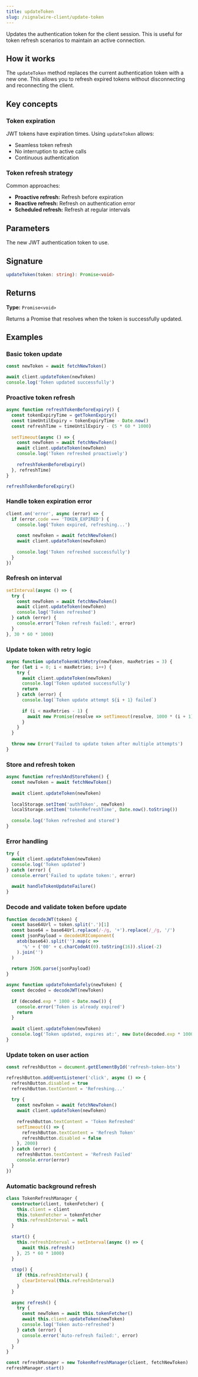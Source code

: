 ```yaml
---
title: updateToken
slug: /signalwire-client/update-token
---
```



Updates the authentication token for the client session. This is useful for token refresh scenarios to maintain an active connection.

## How it works

The `updateToken` method replaces the current authentication token with a new one. This allows you to refresh expired tokens without disconnecting and reconnecting the client.

## Key concepts

### Token expiration

JWT tokens have expiration times. Using `updateToken` allows:
- Seamless token refresh
- No interruption to active calls
- Continuous authentication

### Token refresh strategy

Common approaches:
- **Proactive refresh:** Refresh before expiration
- **Reactive refresh:** Refresh on authentication error
- **Scheduled refresh:** Refresh at regular intervals

## Parameters

<APIField name="token" type="string" required>
  The new JWT authentication token to use.
</APIField>

## Signature

```typescript
updateToken(token: string): Promise<void>
```

## Returns

**Type:** `Promise<void>`

Returns a Promise that resolves when the token is successfully updated.

## Examples

### Basic token update

```typescript
const newToken = await fetchNewToken()

await client.updateToken(newToken)
console.log('Token updated successfully')
```

### Proactive token refresh

```typescript
async function refreshTokenBeforeExpiry() {
  const tokenExpiryTime = getTokenExpiry()
  const timeUntilExpiry = tokenExpiryTime - Date.now()
  const refreshTime = timeUntilExpiry - (5 * 60 * 1000)
  
  setTimeout(async () => {
    const newToken = await fetchNewToken()
    await client.updateToken(newToken)
    console.log('Token refreshed proactively')
    
    refreshTokenBeforeExpiry()
  }, refreshTime)
}

refreshTokenBeforeExpiry()
```

### Handle token expiration error

```typescript
client.on('error', async (error) => {
  if (error.code === 'TOKEN_EXPIRED') {
    console.log('Token expired, refreshing...')
    
    const newToken = await fetchNewToken()
    await client.updateToken(newToken)
    
    console.log('Token refreshed successfully')
  }
})
```

### Refresh on interval

```typescript
setInterval(async () => {
  try {
    const newToken = await fetchNewToken()
    await client.updateToken(newToken)
    console.log('Token refreshed')
  } catch (error) {
    console.error('Token refresh failed:', error)
  }
}, 30 * 60 * 1000)
```

### Update token with retry logic

```typescript
async function updateTokenWithRetry(newToken, maxRetries = 3) {
  for (let i = 0; i < maxRetries; i++) {
    try {
      await client.updateToken(newToken)
      console.log('Token updated successfully')
      return
    } catch (error) {
      console.log(`Token update attempt ${i + 1} failed`)
      
      if (i < maxRetries - 1) {
        await new Promise(resolve => setTimeout(resolve, 1000 * (i + 1)))
      }
    }
  }
  
  throw new Error('Failed to update token after multiple attempts')
}
```

### Store and refresh token

```typescript
async function refreshAndStoreToken() {
  const newToken = await fetchNewToken()
  
  await client.updateToken(newToken)
  
  localStorage.setItem('authToken', newToken)
  localStorage.setItem('tokenRefreshTime', Date.now().toString())
  
  console.log('Token refreshed and stored')
}
```

### Error handling

```typescript
try {
  await client.updateToken(newToken)
  console.log('Token updated')
} catch (error) {
  console.error('Failed to update token:', error)
  
  await handleTokenUpdateFailure()
}
```

### Decode and validate token before update

```typescript
function decodeJWT(token) {
  const base64Url = token.split('.')[1]
  const base64 = base64Url.replace(/-/g, '+').replace(/_/g, '/')
  const jsonPayload = decodeURIComponent(
    atob(base64).split('').map(c =>
      '%' + ('00' + c.charCodeAt(0).toString(16)).slice(-2)
    ).join('')
  )
  
  return JSON.parse(jsonPayload)
}

async function updateTokenSafely(newToken) {
  const decoded = decodeJWT(newToken)
  
  if (decoded.exp * 1000 < Date.now()) {
    console.error('Token is already expired')
    return
  }
  
  await client.updateToken(newToken)
  console.log('Token updated, expires at:', new Date(decoded.exp * 1000))
}
```

### Update token on user action

```typescript
const refreshButton = document.getElementById('refresh-token-btn')

refreshButton.addEventListener('click', async () => {
  refreshButton.disabled = true
  refreshButton.textContent = 'Refreshing...'
  
  try {
    const newToken = await fetchNewToken()
    await client.updateToken(newToken)
    
    refreshButton.textContent = 'Token Refreshed'
    setTimeout(() => {
      refreshButton.textContent = 'Refresh Token'
      refreshButton.disabled = false
    }, 2000)
  } catch (error) {
    refreshButton.textContent = 'Refresh Failed'
    console.error(error)
  }
})
```

### Automatic background refresh

```typescript
class TokenRefreshManager {
  constructor(client, tokenFetcher) {
    this.client = client
    this.tokenFetcher = tokenFetcher
    this.refreshInterval = null
  }
  
  start() {
    this.refreshInterval = setInterval(async () => {
      await this.refresh()
    }, 25 * 60 * 1000)
  }
  
  stop() {
    if (this.refreshInterval) {
      clearInterval(this.refreshInterval)
    }
  }
  
  async refresh() {
    try {
      const newToken = await this.tokenFetcher()
      await this.client.updateToken(newToken)
      console.log('Token auto-refreshed')
    } catch (error) {
      console.error('Auto-refresh failed:', error)
    }
  }
}

const refreshManager = new TokenRefreshManager(client, fetchNewToken)
refreshManager.start()
```

